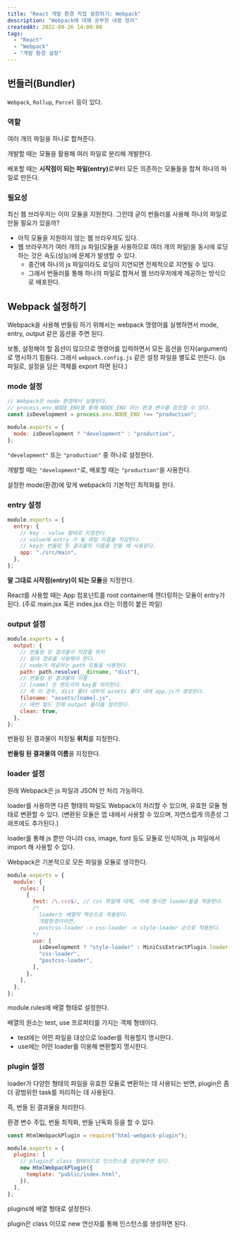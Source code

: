 ```yaml
---
title: "React 개발 환경 직접 설정하기: Webpack"
description: "Webpack에 대해 공부한 내용 정리"
createdAt: 2022-09-26 14:00:00
tags:
  - "React"
  - "Webpack"
  - "개발 환경 설정"
---
```


## 번들러(Bundler)

`Webpack`, `Rollup`, `Parcel` 등이 있다.

### 역할

여러 개의 파일을 하나로 합쳐준다.

개발할 때는 모듈을 활용해 여러 파일로 분리해 개발한다.

배포할 때는 <strong>시작점이 되는 파일(entry)</strong>로부터 모든 의존하는 모듈들을 합쳐 하나의 파일로 만든다.

### 필요성

최신 웹 브라우저는 이미 모듈을 지원한다. 그런데 굳이 번들러를 사용해 하나의 파일로 만들 필요가 있을까?

- 아직 모듈을 지원하지 않는 웹 브라우저도 있다.
- 웹 브라우저가 여러 개의 js 파일(모듈을 사용하므로 여러 개의 파일)을 동시에 로딩하는 것은 속도(성능)에 문제가 발생할 수 있다.
  - 중간에 하나의 js 파일이라도 로딩이 지연되면 전체적으로 지연될 수 있다.
  - 그래서 번들러를 통해 하나의 파일로 합쳐서 웹 브라우저에게 제공하는 방식으로 배포한다.

## Webpack 설정하기

Webpack을 사용해 번들링 하기 위해서는 webpack 명령어를 실행하면서 mode, entry, output 같은 옵션을 주면 된다.

보통, 설정해야 할 옵션이 많으므로 명령어를 입력하면서 모든 옵션을 인자(argument)로 명시하기 힘들다. 그래서 `webpack.config.js` 같은 설정 파일을 별도로 만든다. (js 파일로, 설정을 담은 객체를 export 하면 된다.)

### mode 설정

```js title="webpack.config.js"
// Webpack은 node 환경에서 실행된다.
// process.env.NODE_ENV를 통해 NODE_ENV 라는 환경 변수를 참조할 수 있다.
const isDevelopment = process.env.NODE_ENV !== "production";

module.exports = {
  mode: isDevelopment ? "development" : "production",
};
```

`"development"` 또는 `"production"` 중 하나로 설정한다.

개발할 때는 `"development"`로, 배포할 때는 `"production"`을 사용한다.

설정한 mode(환경)에 맞게 webpack이 기본적인 최적화를 한다.

### entry 설정

```js title="webpack.config.js"
module.exports = {
  entry: {
    // key - value 형태로 지정한다.
    // value에 entry 가 될 파일 이름을 작성한다.
    // key는 번들링 된 결과물의 이름을 만들 때 사용된다.
    app: "./src/main",
  },
};
```

<strong>말 그대로 시작점(entry)이 되는 모듈</strong>을 지정한다.

React를 사용할 때는 App 컴포넌트를 root container에 렌더링하는 모듈이 entry가 된다. (주로 main.jsx 혹은 index.jsx 라는 이름이 붙은 파일)

### output 설정

```js title="webpack.config.js"
module.exports = {
  output: {
    // 번들링 된 결과물이 저장될 위치
    // 절대 경로를 사용해야 한다.
    // node가 제공하는 path 모듈을 사용한다.
    path: path.resolve(__dirname, "dist"),
    // 번들링 된 결과물의 이름
    // [name] 은 엔트리의 key를 의미한다.
    // 즉 이 경우, dist 폴더 내부의 assets 폴더 내에 app.js가 생성된다.
    filename: "assets/[name].js",
    // 매번 빌드 전에 output 폴더를 정리한다.
    clean: true,
  },
};
```

번들링 된 결과물이 저장될 <strong>위치</strong>를 지정한다.

<strong>번들링 된 결과물의 이름</strong>을 지정한다.

### loader 설정

원래 Webpack은 js 파일과 JSON 만 처리 가능하다.

loader를 사용하면 다른 형태의 파일도 Webpack이 처리할 수 있으며, 유효한 모듈 형태로 변환할 수 있다. (변환된 모듈은 앱 내에서 사용할 수 있으며, 자연스럽게 의존성 그래프에도 추가된다.)

loader를 통해 js 뿐만 아니라 css, image, font 등도 모듈로 인식하여, js 파일에서 import 해 사용할 수 있다.

Webpack은 기본적으로 모든 파일을 모듈로 생각한다.

```js title="webpack.config.js"
module.exports = {
  module: {
    rules: [
      {
        test: /\.css$/, // css 파일에 대해, 아래 명시한 loader들을 적용한다.
        /* 
          loader는 배열의 역순으로 적용된다.
          개발환경이라면,
          postcss-loader -> css-loader -> style-loader 순으로 적용된다.
        */
        use: [
          isDevelopment ? "style-loader" : MiniCssExtractPlugin.loader,
          "css-loader",
          "postcss-loader",
        ],
      },
    ],
  },
};
```

module.rules에 배열 형태로 설정한다.

배열의 원소는 test, use 프로퍼티를 가지는 객체 형태이다.

- test에는 어떤 파일을 대상으로 loader를 적용할지 명시한다.
- use에는 어떤 loader를 이용해 변환할지 명시한다.

### plugin 설정

loader가 다양한 형태의 파일을 유효한 모듈로 변환하는 데 사용되는 반면, plugin은 좀 더 광범위한 task를 처리하는 데 사용된다.

즉, 번들 된 결과물을 처리한다.

환경 변수 주입, 번들 최적화, 번들 난독화 등을 할 수 있다.

```js title="webpack.config.js"
const HtmlWebpackPlugin = require("html-webpack-plugin");

module.exports = {
  plugins: [
    // plugin은 class 형태이므로 인스턴스를 생성해주면 된다.
    new HtmlWebpackPlugin({
      template: "public/index.html",
    }),
  ],
};
```

plugins에 배열 형태로 설정한다.

plugin은 class 이므로 new 연산자를 통해 인스턴스를 생성하면 된다.
